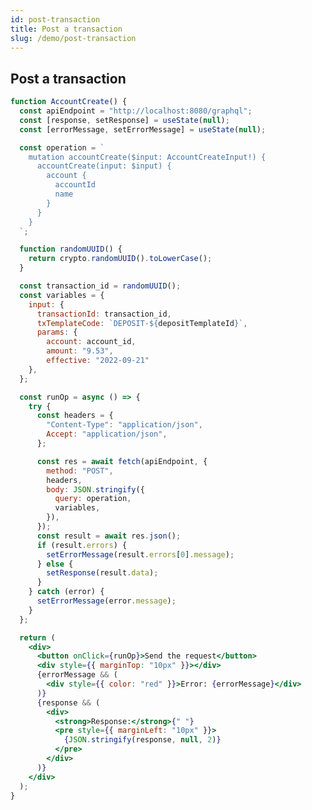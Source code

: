 ```yaml
---
id: post-transaction
title: Post a transaction
slug: /demo/post-transaction
---
```


## Post a transaction

```jsx live
function AccountCreate() {
  const apiEndpoint = "http://localhost:8080/graphql";
  const [response, setResponse] = useState(null);
  const [errorMessage, setErrorMessage] = useState(null);

  const operation = `
    mutation accountCreate($input: AccountCreateInput!) {
      accountCreate(input: $input) {
        account {
          accountId
          name
        }
      }
    }
  `;

  function randomUUID() {
    return crypto.randomUUID().toLowerCase();
  }

  const transaction_id = randomUUID();
  const variables = {
    input: {
      transactionId: transaction_id,
      txTemplateCode: `DEPOSIT-${depositTemplateId}`,
      params: {
        account: account_id,
        amount: "9.53",
        effective: "2022-09-21"
    },
  };

  const runOp = async () => {
    try {
      const headers = {
        "Content-Type": "application/json",
        Accept: "application/json",
      };

      const res = await fetch(apiEndpoint, {
        method: "POST",
        headers,
        body: JSON.stringify({
          query: operation,
          variables,
        }),
      });
      const result = await res.json();
      if (result.errors) {
        setErrorMessage(result.errors[0].message);
      } else {
        setResponse(result.data);
      }
    } catch (error) {
      setErrorMessage(error.message);
    }
  };

  return (
    <div>
      <button onClick={runOp}>Send the request</button>
      <div style={{ marginTop: "10px" }}></div>
      {errorMessage && (
        <div style={{ color: "red" }}>Error: {errorMessage}</div>
      )}
      {response && (
        <div>
          <strong>Response:</strong>{" "}
          <pre style={{ marginLeft: "10px" }}>
            {JSON.stringify(response, null, 2)}
          </pre>
        </div>
      )}
    </div>
  );
}
```
